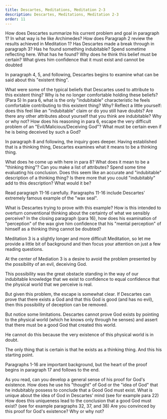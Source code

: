 ```yaml
---
title: Descartes, Meditations, Meditation 2-3
description: Descartes, Meditations, Meditation 2-3
order: 11
---
```


<QuestionBlock type="reading-content">
  <Question level={1}>How does Descartes summarize his current problem and goal in paragraph 1?</Question>
  <Question level={2}>In what way is he like Archimedes?</Question>
</QuestionBlock>

<QuestionBlock type="reading-content">
  <Question level={1}>How does Paragraph 2 review the results achieved in Meditation 1?</Question>
</QuestionBlock>

<QuestionBlock type="reading-content">
  <Question level={1}>Has Descartes made a break through in paragraph 3? Has he found something indubitable?</Question>
  <Question level={2} type="reading-discussion">Spend sometime reflecting here.</Question>
  <Question level={2} type="reading-discussion">What has he found?</Question>
  <Question level={2} type="reading-discussion">Why does he think this belief must be certain? What gives him confidence that it must exist and cannot be doubted</Question>
</QuestionBlock>

In paragraph 4, 5, and following, Descartes begins to examine what can be said about this "existent thing".

<QuestionBlock type="reading-content">
  <Question level={1}>What were some of the typical beliefs that Descartes used to attribute to this existent thing? Why is he no longer comfortable holding these beliefs? (Para 5)</Question>
  <Question level={1}>In para 6, what is the only "indubitable" characteristic he feels comfortable contributing to this existent thing? Why?</Question>
  <Question level={2} type="reading-discussion">Reflect a little yourself: does this feel like an "indubitable" claim or do you still have doubts?</Question>
  <Question level={2} type="reading-discussion">Are there any other attributes about yourself that you think are indubitable? Why or why not?</Question>
  <Question level={1}>How does his reasoning in para 6, escape the very difficult problem of an "Evil/Malicious/Deceiving God"? What must be certain even if he is being deceived by such a God?</Question>

</QuestionBlock>

In paragraph 8 and following, the inquiry goes deeper. Having established that is a thinking thing, Descartes examines what it means to be a thinking thing.

<QuestionBlock type="reading-content">
  <Question level={1}>What does he come up with here in para 8? What does it mean to be a "thinking thing"? Can you make a list of attributes?</Question>
  <Question level={2} type="reading-discussion">Spend some time evaluating his conclusion.</Question>
  <Question level={3} type="reading-discussion">Does this seem like an accurate and "indubitable" description of a thinking thing?</Question>
  <Question level={3} type="reading-discussion">Is there more that you could "indubitably" add to this description? What would it be?</Question>
</QuestionBlock>

Read paragraph 11-16 carefully. Paragraphs 11-16 include Descartes' extremely famous example of the "wax seal".

<QuestionBlock type="reading-content">
  <Question level={1}>What is Descartes trying to prove with this example?</Question>
  <Question level={1}>How is this intended to overturn conventional thinking about the certainty of what we sensibly perceive?</Question>
  <Question level={1}>In the closing paragraph (para 16), how does his examination of "perception" of the wax give him confidence that his "mental perception" of himself as a thinking thing cannot be doubted?</Question>
</QuestionBlock>

Meditation 3 is a slightly longer and more difficult Meditation, so let me provide a little bit of background and then focus your attention on just a few reading questions.

At the center of Mediation 3 is a desire to avoid the problem presented by the possibility of an evil, deceiving God. 

This possibility was the great obstacle standing in the way of our indubitable knowledge that we exist to confidence to equal confidence that the physical world that we perceive is real. 

But given this problem, the escape is somewhat clear. If Descartes can prove that there exists a God and that this God is good (and has no evil), then this possibility of deception can be removed. 

But notice some limitations. Descartes cannot prove God exists by pointing to the physical world (which he knows only through he senses) and assert that there must be a good God that created this world. 

He cannot do this because the very existence of this physical world is in doubt. 

The only thing that is certain is that he exists as a thinking thing. And this his starting point.

Paragraphs 1-16 are important background, but the heart of the proof begins in paragraph 17 and follows to the end.

<QuestionBlock type="reading-content">
  <Question level={1}>As you read, can you develop a general sense of his proof for God's existence. How does he use his "thought" of God or the "idea of God" that he indubitably possess to conclude that a Good God must exist.</Question>
  <Question level={2}>What is unique about the idea of God in Descartes' mind (see for example para 22)</Question>
  <Question level={2}>How does this uniqueness lead to the conclusion that a good God must exist? (see for example paragraphs 32, 37, and 38)</Question>
  <Question level={1} type="reading-discussion">Are you convinced by this proof for God's existence? Why or why not?</Question>
</QuestionBlock>